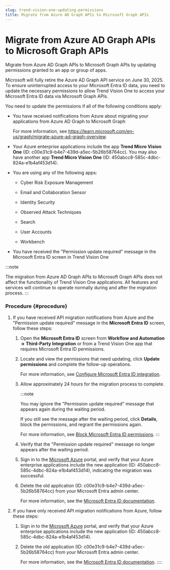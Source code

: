 ```yaml
---
slug: trend-vision-one-updating-permissions
title: Migrate from Azure AD Graph APIs to Microsoft Graph APIs
---
```

# Migrate from Azure AD Graph APIs to Microsoft Graph APIs

Migrate from Azure AD Graph APIs to Microsoft Graph APIs by updating permissions granted to an app or group of apps.

Microsoft will fully retire the Azure AD Graph API service on June 30, 2025. To ensure uninterrupted access to your Microsoft Entra ID data, you need to update the necessary permissions to allow Trend Vision One to access your Microsoft Entra ID data via Microsoft Graph APIs.

You need to update the permissions if all of the following conditions apply:

- You have received notifications from Azure about migrating your applications from Azure AD Graph to Microsoft Graph

  For more information, see <https://learn.microsoft.com/en-us/graph/migrate-azure-ad-graph-overview>.

- Your Azure enterprise applications include the app **Trend Micro Vision One** (ID: c00e31c9-b4e7-439d-a5ec-5b26b58764cc). You may also have another app **Trend Micro Vision One** (ID: 450abcc8-585c-4dbc-824a-e1b4af453d14).

- You are using any of the following apps:

  - Cyber Risk Exposure Management

  - Email and Collaboration Sensor

  - Identity Security

  - Observed Attack Techniques

  - Search

  - User Accounts

  - Workbench

- You have received the "Permission update required" message in the Microsoft Entra ID screen in Trend Vision One

:::note

The migration from Azure AD Graph APIs to Microsoft Graph APIs does not affect the functionality of Trend Vision One applications. All features and services will continue to operate normally during and after the migration process.
:::

### Procedure {#procedure}

1.  If you have received API migration notifications from Azure and the "Permission update required" message in the **Microsoft Entra ID** screen, follow these steps:

    1.  Open the **Microsoft Entra ID** screen from **Workflow and Automation → Third-Party Integration** or from a Trend Vision One app that requires Microsoft Entra ID permissions.

    2.  Locate and view the permissions that need updating, click **Update permissions** and complete the follow-up operations.

        For more information, see [Configure Microsoft Entra ID integration](configuring-integration.mdx).

    3.  Allow approximately 24 hours for the migration process to complete.

        :::note

        You may ignore the "Permission update required" message that appears again during the waiting period.

        If you still see the message after the waiting period, click **Details**, block the permissions, and regrant the permissions again.

        For more information, see [Block Microsoft Entra ID permissions](blocking-permissions.mdx).
        :::

    4.  Verify that the "Permission update required" message no longer appears after the waiting period.

    5.  Sign in to the [Microsoft Azure](https://portal.azure.com) portal, and verify that your Azure enterprise applications include the new application (ID: 450abcc8-585c-4dbc-824a-e1b4af453d14), indicating the migration was successful.

    6.  Delete the old application (ID: c00e31c9-b4e7-439d-a5ec-5b26b58764cc) from your Microsoft Entra admin center.

        For more information, see the [Microsoft Entra ID documentation](https://learn.microsoft.com/en-us/azure/active-directory/manage-apps/delete-application-portal?pivots=portal).

2.  If you have only received API migration notifications from Azure, follow these steps:

    1.  Sign in to the [Microsoft Azure](https://portal.azure.com) portal, and verify that your Azure enterprise applications include the new application (ID: 450abcc8-585c-4dbc-824a-e1b4af453d14).

    2.  Delete the old application (ID: c00e31c9-b4e7-439d-a5ec-5b26b58764cc) from your Microsoft Entra admin center.

        For more information, see the [Microsoft Entra ID documentation](https://learn.microsoft.com/en-us/azure/active-directory/manage-apps/delete-application-portal?pivots=portal).
::::
